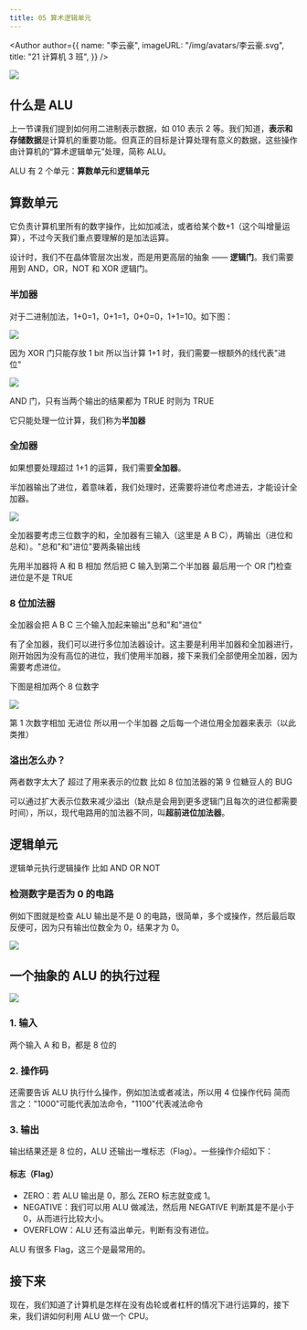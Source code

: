 ```yaml
---
title: 05 算术逻辑单元
---
```


<Author
  author={{
    name: "李云豪",
    imageURL: "/img/avatars/李云豪.svg",
    title: "21 计算机 3 班",
  }}
/>

![](./image1.png)

<BVideo src="BV1EW411u7th" p="5" />

## 什么是 ALU

上一节课我们提到如何用二进制表示数据，如 010 表示 2 等。我们知道，**表示和存储数据**是计算机的重要功能。但真正的目标是计算处理有意义的数据，这些操作由计算机的“算术逻辑单元”处理，简称 ALU。

ALU 有 2 个单元：**算数单元**和**逻辑单元**

## 算数单元

它负责计算机里所有的数字操作，比如加减法，或者给某个数+1（这个叫增量运算），不过今天我们重点要理解的是加法运算。

设计时，我们不在晶体管层次出发，而是用更高层的抽象 —— **逻辑门**。我们需要用到 AND，OR，NOT 和 XOR 逻辑门。

### 半加器

对于二进制加法，1+0=1，0+1=1，0+0=0，1+1=10。如下图：

![](./image2.png)

因为 XOR 门只能存放 1 bit 所以当计算 1+1 时，我们需要一根额外的线代表"进位"

![](./image3.png)

AND 门，只有当两个输出的结果都为 TRUE 时则为 TRUE

它只能处理一位计算，我们称为**半加器**

### 全加器

如果想要处理超过 1+1 的运算，我们需要**全加器**。

半加器输出了进位，着意味着，我们处理时，还需要将进位考虑进去，才能设计全加器。

![](./image4.png)

全加器要考虑三位数字的和，全加器有三输入（这里是 A B C），两输出（进位和总和）。"总和"和"进位"要两条输出线

先用半加器将 A 和 B 相加 然后把 C 输入到第二个半加器 最后用一个 OR 门检查进位是不是 TRUE

### 8 位加法器

全加器会把 A B C 三个输入加起来输出"总和"和"进位"

有了全加器，我们可以进行多位加法器设计。这主要是利用半加器和全加器进行，刚开始因为没有高位的进位，我们使用半加器，接下来我们全部使用全加器，因为需要考虑进位。

下图是相加两个 8 位数字

![](./image5.png)

第 1 次数字相加 无进位 所以用一个半加器 之后每一个进位用全加器来表示（以此类推）

### 溢出怎么办？

两者数字太大了 超过了用来表示的位数 比如 8 位加法器的第 9 位糖豆人的 BUG

可以通过扩大表示位数来减少溢出（缺点是会用到更多逻辑门且每次的进位都需要时间），所以，现代电路用的加法器不同，叫**超前进位加法器**。

## 逻辑单元

逻辑单元执行逻辑操作 比如 AND OR NOT

### 检测数字是否为 0 的电路

例如下图就是检查 ALU 输出是不是 0 的电路，很简单，多个或操作，然后最后取反便可，因为只有输出位数全为 0，结果才为 0。

![](./image6.png)

## 一个抽象的 ALU 的执行过程

![](./image7.png)

### 1. 输入

两个输入 A 和 B，都是 8 位的

### 2. 操作码

还需要告诉 ALU 执行什么操作，例如加法或者减法，所以用 4 位操作代码 简而言之："1000"可能代表加法命令，"1100"代表减法命令

### 3. 输出

输出结果还是 8 位的，ALU 还输出一堆标志（Flag）。一些操作介绍如下：

#### 标志（Flag）

- ZERO：若 ALU 输出是 0，那么 ZERO 标志就变成 1。
- NEGATIVE：我们可以用 ALU 做减法，然后用 NEGATIVE 判断其是不是小于 0，从而进行比较大小。
- OVERFLOW：ALU 还有溢出单元，判断有没有进位。

ALU 有很多 Flag，这三个是最常用的。

## 接下来

现在，我们知道了计算机是怎样在没有齿轮或者杠杆的情况下进行运算的，接下来，我们讲如何利用 ALU 做一个 CPU。
